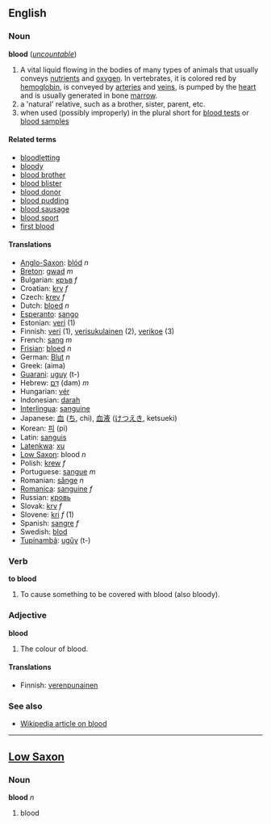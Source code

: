 ==English==
=== Noun ===
'''blood''' (''[[uncountable]]'')

# A vital liquid flowing in the bodies of many types of animals that usually conveys [[nutrient]]s and [[oxygen]].  In vertebrates, it is colored red by [[hemoglobin]], is conveyed by [[artery|arteries]] and [[vein]]s, is pumped by the [[heart]] and is usually generated in bone [[marrow]].
# a 'natural' relative, such as a brother, sister, parent, etc.  
# when used (possibly improperly) in the plural short for [[blood test]]s or [[blood sample]]s

====Related terms====
*[[bloodletting]]
*[[bloody]]
*[[blood brother]]
*[[blood blister]]
*[[blood donor]]
*[[blood pudding]]
*[[blood sausage]]
*[[blood sport]]
*[[first blood]]

==== Translations ====
*[[Anglo-Saxon]]: [[blód]] ''n''
*[[Breton]]: [[gwad]] ''m''
*Bulgarian: [[кръв]] ''f''
*Croatian: [[krv]] ''f''
*Czech: [[krev]] ''f''
*Dutch: [[bloed]] ''n''
*[[Esperanto]]: [[sango]]
*Estonian: [[veri#Estonian|veri]] (1)
*Finnish: [[veri#Finnish|veri]] (1), [[verisukulainen]] (2), [[verikoe]] (3)
*French: [[sang]] ''m''
*[[Frisian]]: [[bloed]] ''n''
*German: [[Blut]] ''n''
*Greek: (aima)
*[[Guarani]]: [[uguy]] (t-)
*Hebrew: [[דם|דָּם]] (dam) ''m''
*Hungarian: [[vér]]
*Indonesian: [[darah]]
*[[Interlingua]]: [[sanguine]]
*Japanese: [[血]] ([[ち]], chi), [[血液]] ([[けつえき]], ketsueki)
*Korean: [[피]] (pi)
*Latin: [[sanguis]]
*[[Latenkwa]]: [[xu]]
*[[Low Saxon]]: blood ''n''
*Polish: [[krew]] ''f''
*Portuguese: [[sangue]] ''m''
*Romanian: [[sânge]] ''n''
*[[Romanica]]: [[sanguine]] ''f''
*Russian: [[кровь]] 
*Slovak: [[krv]] ''f''
*Slovene: [[kri]] ''f'' (1)
*Spanish: [[sangre]] ''f''
*Swedish: [[blod]]
*[[Tupinambá]]: [[ugûy]] (t-)

===Verb===
'''to blood'''

#To cause something to be covered with blood (also bloody).

===Adjective===
'''blood'''

#The colour of blood. 

====Translations====
*Finnish: [[verenpunainen]]

===See also===
*[[w:blood|Wikipedia article on blood]]

----

==[[Low Saxon]]==
===Noun===
'''blood''' ''n''

#blood